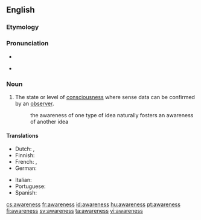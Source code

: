 ==English==

===Etymology===
{{suffix|aware|ness}}

===Pronunciation===
* {{audio|en-us-awareness.ogg|Audio (US)}}

* {{rhymes|ɛə(r)nəs}}

===Noun===
{{wikipedia}}
{{en-noun|-}}

# The state or level of [[consciousness]] where sense data can be confirmed by an [[observer]].
#: the awareness of one type of idea naturally fosters an awareness of another idea

====Translations====
{{trans-top|the state of consciousness}}
* Dutch: {{t+|nl|besef}}, {{t+|nl|bewustzijn}}
* Finnish: {{t-|fi|tietoisuus}}
* French: {{t+|fr|conscience}}, {{t+|fr|connaissance}}
* German: {{t+|de|Bewusstsein|n}}
{{trans-mid}}
* Italian: {{t+|it|coscienza|f}}
* Portuguese: {{t+|pt|consciência|f}}
* Spanish: {{t+|es|conciencia|f}}
{{trans-bottom}}

[[cs:awareness]]
[[fr:awareness]]
[[id:awareness]]
[[hu:awareness]]
[[pt:awareness]]
[[fi:awareness]]
[[sv:awareness]]
[[ta:awareness]]
[[vi:awareness]]